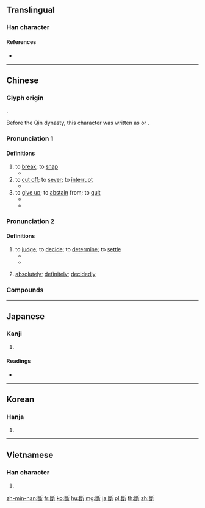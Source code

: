 {{character info/new}}
{{also|断}}
==Translingual==

===Han character===
{{Han char|rn=69|rad=斤|as=14|sn=18|four=22721|canj=VIHML|ids=⿰㡭斤}}

====References====
* {{Han ref|kx=0480.350|dkj=13611|dj=0841.220|hdz=32028.130|uh=65B7|ud=26039|bh=C25F|bd=49759}}

----

==Chinese==
{{zh-forms|s=断|alt=𣃔}}

===Glyph origin===
{{Han etym}}
{{Han compound|𢇍|斤|t1=to cut|t2=axe|ls=ic}}.

Before the Qin dynasty, this character was written as {{zh-l|𠸿}} or {{zh-l|𠜷}}.

===Pronunciation 1===
{{zh-pron
|m=duàn
|c=tyun5,dyun6
|c_note=tyun5 - vernacular; dyun6 - literary
|h=pfs=thôn/tón
|md=dōng/duâng
|md_note=dōng - vernacular (“to snap; to cut off”); duâng - literary (“to cut off”)
|mn=xm,tp,kh,tn,hc,tc,sx,km,mg:tn̄g/qz,lk:tňg/zz,yl:tūiⁿ/xm,zz,tw:toān/qz:toǎn
|mn_note=tn̄g/tňg/tūiⁿ - vernacular; toān/toǎn - literary
|mn-t=deng6/duang6/duêng6
|mn-t_note=deng6 - vernacular; duang6/duêng6 - literary
|w=3doe
|mc=2+1
|oc=1+2,3+1
|cat=v
}}

====Definitions====
{{zh-hanzi}}

# to [[break]]; to [[snap]]
#* {{zh-x|他 說 他 的 手臂 斷 了。|He said that he'd broken his arm.}}
# to [[cut off]]; to [[sever]]; to [[interrupt]]
#* {{zh-x|通話 斷 了。|The line has gone dead.}}
# to [[give up]]; to [[abstain]] from; to [[quit]]
#* {{zh-x|斷 煙|to quit smoking}}
#* {{zh-x|在 孩子 三 個 月 大 時，她 給 孩子 斷 了 奶，並 開始 喂 奶粉。|She [[wean]]ed her baby when he was 3 months old and started him on powdered milk.}}

===Pronunciation 2===
{{zh-pron
|m=duàn
|c=dyun3,dyun6
|c_note=dyun6 - variant used in compounds
|h=pfs=ton
|md=duáng
|mn=toàn/qz:toǎn
|mn-t=duang3/duêng3
|w=2toe
|mc=3
|oc=3,2
|cat=v,adv
}}

====Definitions====
{{zh-hanzi}}

# to [[judge]]; to [[decide]]; to [[determine]]; to [[settle]]
#* {{zh-x|判斷|to decide, to determine}}
#* {{zh-x|這 個 案子 很 難 斷。|It is hard to '''judge''' this case.}}
# {{lb|zh|used in the negative}} [[absolutely]]; [[definitely]]; [[decidedly]]

===Compounds===
{{zh-der|了斷|壟斷資本|壟斷|多謀善斷|占斷|寡斷|壯士斷腕|價值判斷|一刀兩斷|判斷詞|倒斷|判斷句|壟斷市場|不斷|問斷|不斷頭|專斷|七斷八續|夢斷魂消|意斷恩絕|夢斷魂勞|慎謀能斷|喝神斷鬼|愁腸寸斷|夢斷黃粱|心疼肝斷|判斷力|乾斷|傾移斷層|割恩斷義|勾斷|平移斷層|判斷能力|下斷|優柔寡斷|切斷|專斷獨行|分釵斷帶|一筆勾斷|寸斷|宸斷|定斷|官斷|孟母斷織|剿斷|咬斷鐵|好謀善斷|割斷|公斷法院|天斷|好謀無斷|壟斷獨登|坐斷|同心斷金|恩斷意絕|恩斷義絕|審斷|剖斷|判斷|公斷|公斷人|句斷|中斷|攔前斷後|片斷|破土斷木|斷檔|文身斷髮|斷交|斷腸|機斷|斷金|斷酒|斷層掃描|源源不斷|斷水|斷代史|正斷層|斷種|斷章摘句|斷後|望斷|椎拍輐斷|斷片|殘編斷簡|斷根|斷頭食|斷事|斷絕往來|攛斷|獨斷專行|斷崖|杖斷|斷獄|折斷|斷裂|斷斷|獨行獨斷|猿腸寸斷|斷火|斷梗飛蓬|放斷鷂|斷屠|打斷|明斷|截斷眾流|斷黑|斷垣殘壁|斷長補短|目斷魂銷|斷虀畫粥|斷線|科斷|斷子絕孫|斷語|斷弦|淒斷|斷決如流|殘篇斷簡|斷層|斷脰決腹|把斷|斷井頹垣|斷根絕種|斷紙餘墨|沒斷的|投鞭斷流|斷斷續續|斷乎不可|斷念|斷頭話|斷然|斷編殘簡|柔腸寸斷|目斷飛鴻|枉斷|斷簡殘篇|斷袖分桃|斷壁殘垣|斷章取義|物理診斷|斷言|斷橋|殺伐決斷|接連不斷|水斷陸絕|斫斷|獨斷獨行|斷乎|斷臂說書|斷腸草|斷爛朝報|禁斷|斷頭將軍|斷章截句|淚乾腸斷|斷髮文身|斷定|斷配|決獄斷刑|斷幅殘紙|當斷不斷|砍斷|斷線鷂子|懸斷|斷梗飄萍|斷代|眼穿腸斷|斷煙|斷梗流萍|斷氣|沒倒斷|目斷鱗鴻|斷口|應機立斷|橫斷面|斷案|溝中斷|斷頭|房謀杜斷|當機立斷|斷非|斷除|琴斷朱弦|斷金亭子|斷電|斷線風箏|玉簫聲斷|斷長續短|斷續|柔茹寡斷|目斷魂消|扭斷|斷頭路|目斷|斷鶴續鳧|斷席|斷港絕潢|漂零蓬斷|殘章斷簡|斷掌|滔滔不斷|斷織|斷送|斷糧|斷無|斷袖之寵|斷七|斷喝|斷遣|浮萍斷梗|推斷|獨斷|無倒斷|活斷層|柔懦寡斷|決斷如流|決斷|斷絕|斷袖|斷落|斷頭臺|斷結|斷魂|橫斷|斷怪除妖|斷首捐軀|截斷|斷釵重合|斷簡殘編|有撇斷|果斷|斷難從命|斷雨殘雲|斷面|斷炊|斷腸花|斷治|斷梗飄蓬|斷尾雄雞|斷奶|斷壁頹垣|斷句|拔刀斷席|斷路|武斷|斷雁孤鴻|識文斷字|簡斷|線斷風箏|藕斷絲連|連續不斷|筆斷意連|隔斷|處斷|肝腸寸斷|論斷|預斷|續斷|道斷|阻斷|立斷|訊斷|雄斷|繩鋸木斷|臆斷|裁斷|鸞膠續斷|隔皮斷貨|魭斷|迴腸寸斷|縱斷面|路斷人稀|腸斷|診斷試劑|香火不斷|音容淒斷|買斷|間斷不繼|章決句斷|鐵口直斷|結斷|聽斷|診斷|隴斷|綿綿不斷|間斷|網路診斷|飄蓬斷梗|鋸斷|言語道斷|足謀寡斷|連綿不斷|鐵嘴直斷|逸塵斷鞅|遮斷|評斷|賣斷|紅消香斷|行權立斷|雄雞斷尾|義斷恩絕}}

----

==Japanese==

===Kanji===
{{ja-kanji|grade=|rs=斤14|style=ky|shin=断}}

# {{defn|lang=ja|sort=斤14}}

====Readings====
* {{ja-readings|on=[[だん]] (dan)|kun=[[たつ]] (tatsu), [[ことわる]] (kotowaru)}}

----

==Korean==

===Hanja===
{{ko-hanja|hangeul=단|eumhun=|rv=dan|mr=tan|y=tan}}

# {{defn|lang=ko|sort=斤14}}

----

==Vietnamese==

===Han character===
{{vi-hantu|[[đoán]], [[đoạn]]|rs=斤14}}

# {{defn|lang=vi|sort=斤14}}

[[zh-min-nan:斷]]
[[fr:斷]]
[[ko:斷]]
[[hu:斷]]
[[mg:斷]]
[[ja:斷]]
[[pl:斷]]
[[th:斷]]
[[zh:斷]]